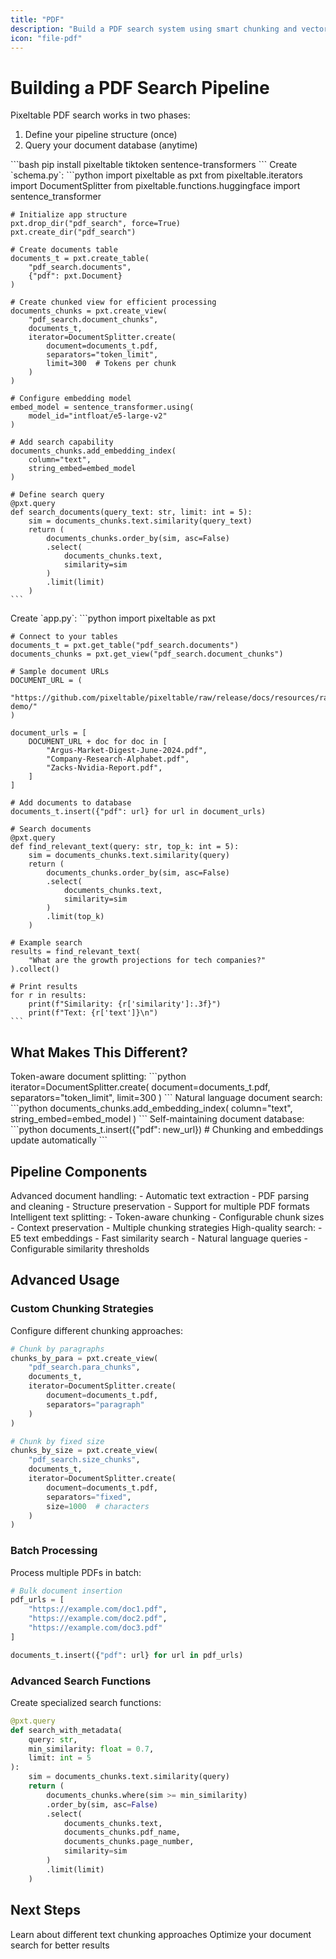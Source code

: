 ```yaml
---
title: "PDF"
description: "Build a PDF search system using smart chunking and vector embeddings"
icon: "file-pdf"
---
```


# Building a PDF Search Pipeline

Pixeltable PDF search works in two phases:
1. Define your pipeline structure (once)
2. Query your document database (anytime)

<Steps>
  <Step title="Install Dependencies">
    ```bash
    pip install pixeltable tiktoken sentence-transformers
    ```
  </Step>

  <Step title="Define Your Pipeline" icon="diagram-project">
    Create `schema.py`:
    ```python
    import pixeltable as pxt
    from pixeltable.iterators import DocumentSplitter
    from pixeltable.functions.huggingface import sentence_transformer

    # Initialize app structure
    pxt.drop_dir("pdf_search", force=True)
    pxt.create_dir("pdf_search")

    # Create documents table
    documents_t = pxt.create_table(
        "pdf_search.documents", 
        {"pdf": pxt.Document}
    )

    # Create chunked view for efficient processing
    documents_chunks = pxt.create_view(
        "pdf_search.document_chunks",
        documents_t,
        iterator=DocumentSplitter.create(
            document=documents_t.pdf,
            separators="token_limit",
            limit=300  # Tokens per chunk
        )
    )

    # Configure embedding model
    embed_model = sentence_transformer.using(
        model_id="intfloat/e5-large-v2"
    )

    # Add search capability
    documents_chunks.add_embedding_index(
        column="text",
        string_embed=embed_model
    )

    # Define search query
    @pxt.query
    def search_documents(query_text: str, limit: int = 5):
        sim = documents_chunks.text.similarity(query_text)
        return (
            documents_chunks.order_by(sim, asc=False)
            .select(
                documents_chunks.text,
                similarity=sim
            )
            .limit(limit)
        )
    ```
  </Step>

  <Step title="Use Your Pipeline" icon="play">
    Create `app.py`:
    ```python
    import pixeltable as pxt

    # Connect to your tables
    documents_t = pxt.get_table("pdf_search.documents")
    documents_chunks = pxt.get_view("pdf_search.document_chunks")

    # Sample document URLs
    DOCUMENT_URL = (
        "https://github.com/pixeltable/pixeltable/raw/release/docs/resources/rag-demo/"
    )
    
    document_urls = [
        DOCUMENT_URL + doc for doc in [
            "Argus-Market-Digest-June-2024.pdf",
            "Company-Research-Alphabet.pdf",
            "Zacks-Nvidia-Report.pdf",
        ]
    ]

    # Add documents to database
    documents_t.insert({"pdf": url} for url in document_urls)

    # Search documents
    @pxt.query
    def find_relevant_text(query: str, top_k: int = 5):
        sim = documents_chunks.text.similarity(query)
        return (
            documents_chunks.order_by(sim, asc=False)
            .select(
                documents_chunks.text,
                similarity=sim
            )
            .limit(top_k)
        )

    # Example search
    results = find_relevant_text(
        "What are the growth projections for tech companies?"
    ).collect()
    
    # Print results
    for r in results:
        print(f"Similarity: {r['similarity']:.3f}")
        print(f"Text: {r['text']}\n")
    ```
  </Step>
</Steps>

## What Makes This Different?

<CardGroup cols={1}>
  <Card title="Smart Chunking" icon="cut">
    Token-aware document splitting:
    ```python
    iterator=DocumentSplitter.create(
        document=documents_t.pdf,
        separators="token_limit",
        limit=300
    )
    ```
  </Card>

  <Card title="Vector Search" icon="magnifying-glass">
    Natural language document search:
    ```python
    documents_chunks.add_embedding_index(
        column="text",
        string_embed=embed_model
    )
    ```
  </Card>

  <Card title="Auto-updating" icon="arrows-rotate">
    Self-maintaining document database:
    ```python
    documents_t.insert({"pdf": new_url})
    # Chunking and embeddings update automatically
    ```
  </Card>
</CardGroup>

## Pipeline Components

<AccordionGroup>
  <Accordion title="PDF Processing" icon="file-pdf">
    Advanced document handling:
    - Automatic text extraction
    - PDF parsing and cleaning
    - Structure preservation
    - Support for multiple PDF formats
  </Accordion>

  <Accordion title="Text Chunking" icon="puzzle-piece">
    Intelligent text splitting:
    - Token-aware chunking
    - Configurable chunk sizes
    - Context preservation
    - Multiple chunking strategies
  </Accordion>

  <Accordion title="Vector Search" icon="network-wired">
    High-quality search:
    - E5 text embeddings
    - Fast similarity search
    - Natural language queries
    - Configurable similarity thresholds
  </Accordion>
</AccordionGroup>

## Advanced Usage

### Custom Chunking Strategies

Configure different chunking approaches:

```python
# Chunk by paragraphs
chunks_by_para = pxt.create_view(
    "pdf_search.para_chunks",
    documents_t,
    iterator=DocumentSplitter.create(
        document=documents_t.pdf,
        separators="paragraph"
    )
)

# Chunk by fixed size
chunks_by_size = pxt.create_view(
    "pdf_search.size_chunks",
    documents_t,
    iterator=DocumentSplitter.create(
        document=documents_t.pdf,
        separators="fixed",
        size=1000  # characters
    )
)
```

### Batch Processing

Process multiple PDFs in batch:

```python
# Bulk document insertion
pdf_urls = [
    "https://example.com/doc1.pdf",
    "https://example.com/doc2.pdf",
    "https://example.com/doc3.pdf"
]

documents_t.insert({"pdf": url} for url in pdf_urls)
```

### Advanced Search Functions

Create specialized search functions:

```python
@pxt.query
def search_with_metadata(
    query: str,
    min_similarity: float = 0.7,
    limit: int = 5
):
    sim = documents_chunks.text.similarity(query)
    return (
        documents_chunks.where(sim >= min_similarity)
        .order_by(sim, asc=False)
        .select(
            documents_chunks.text,
            documents_chunks.pdf_name,
            documents_chunks.page_number,
            similarity=sim
        )
        .limit(limit)
    )
```

## Next Steps

<CardGroup cols={2}>
  <Card title="Chunking Strategies" icon="puzzle-piece" href="/docs/pdf/chunking">
    Learn about different text chunking approaches
  </Card>
  <Card title="Search Optimization" icon="gauge-high" href="/docs/pdf/optimization">
    Optimize your document search for better results
  </Card>
</CardGroup>